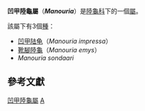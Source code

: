 {{Automatic taxobox
| taxon = Manouria
| authority = 
| image = Manouria emys.jpg
| image_caption =[[靴脚陆龟|靴脚陆龟]]
}}
'''凹甲陸龜屬'''（'''''Manouria'''''）是[[陸龜科|陸龜科]]下的一個[[屬|屬]]。

該屬下有3個[[種|種]]：
* [[凹甲陆龟|凹甲陆龟]]（''Manouria impressa''）
* [[靴腳陸龜|靴腳陸龜]]（''Manouria emys''）
* ''Manouria sondaari''

==參考文獻==
{{reflist}}
{{taxonbar}}
[[Category:凹甲陸龜屬|]]
[[Category:陸龜科|A]]